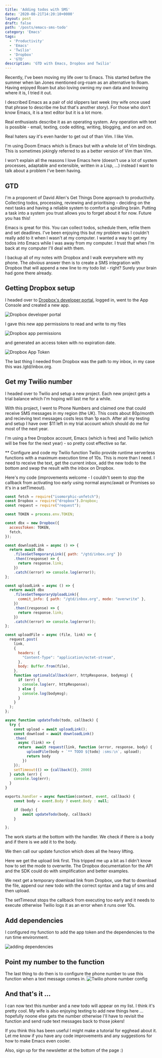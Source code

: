 ```yaml
---
title: 'Adding todos with SMS'
date: '2020-08-21T14:20:10+0000'
layout: post
draft: false
path: '/posts/emacs-sms-todo'
category: 'Emacs'
tags:
  - 'Productivity'
  - 'Emacs'
  - 'Twilio'
  - 'Dropbox'
  - 'GTD'
description: 'GTD with Emacs, Dropbox and Twilio'
---
```


  Recently, I've been moving my life over to Emacs. This started before the summer when Ian Jones mentioned org-roam as an alternative to Roam. Having enjoyed Roam but also loving owning my own data and knowing where it is, I tried it out.

  I described Emacs as a pair of old slippers last week (my wife once used that phrase to describe me but that's another story). For those who don't know Emacs, it is a text editor but it is a lot more.

  Real enthusiasts describe it as an operating system. Any operation with text is possible - email, texting, code editing, writing, blogging, and on and on.

  Real haters say it's even harder to get out of than Vim. I like Vim.

  I'm using Doom Emacs which is Emacs but with a whole lot of Vim bindings. This is sometimes jokingly referred to as a better version of Vim than Vim.

  I won't explain all the reasons I love Emacs here (doesn't use a lot of system processes, adaptable and extensible, written in a Lisp, ...) instead I want to talk about a problem I've been having.

  ## GTD

  I'm a proponent of David Allen's Get Things Done approach to productivity. Collecting todos, processing, reviewing and prioritising - deciding on the next tasks and having a reliable system to comfort a spiralling brain. Putting a task into a system you trust allows you to forget about it for now. Future you has this!

  Emacs is great for this. You can collect todos, schedule them, refile them and set deadlines. I've been enjoying this but my problem was I couldn't really add to it when I wasn't at my computer. I wanted a way to get my todos into Emacs while I was away from my computer. I trust that when I'm back at my computer I'll deal with them.

  I backup all of my notes with Dropbox and I walk everywhere with my phone. The *obvious* answer then is to create a SMS integration with Dropbox that will append a new line to my todo list - right? Surely your brain had gone there already.

  ## Getting Dropbox setup

  I headed over to [Dropbox's developer portal](https://www.dropbox.com/developers/), logged in, went to the App Console and created a new app.


![Dropbox developer portal](https://p64.f2.n0.cdn.getcloudapp.com/items/Jru6xl4x/Image%202020-08-21%20at%202.54.04%20pm.png?source=viewer&v=66be67644ed1df52d04b0e1dbc899a57)

I gave this new app permissions to read and write to my files

![Dropbox app permissions](https://p64.f2.n0.cdn.getcloudapp.com/items/eDuBRzll/Image%202020-08-21%20at%202.56.30%20pm.png?source=viewer&v=5080d69b560b4db1015d5fe4a25592aa)

and generated an access token with no expiration date.

![Dropbox App Token](https://p64.f2.n0.cdn.getcloudapp.com/items/kpubnk8q/Image%202020-08-21%20at%202.57.45%20pm.png?source=viewer&v=2f558f89f242e4f552db808abab50ff0)

The last thing I needed from Dropbox was the path to my inbox, in my case this was /gtd/inbox.org.

## Get my Twilio number
I headed over to Twilio and setup a new project. Each new project gets a trial balance which I'm hoping will last me for a while.

With this project, I went to Phone Numbers and claimed one that could receive SMS messages in my region (the UK). This costs about 80p/month and recieving text messages costs less than 1p each. After all my testing and setup I have over $11 left in my trial account which should do me for most of the next year.

I'm using a free Dropbox account, Emacs (which is free) and Twilio (which will be free for the next year) - so pretty cost effective so far.

** Configure and code my Twilio function
Twilio provide runtime serverless functions with a maximum execution time of 10s. This is more than I need. I need to receive the text, get the current inbox, add the new todo to the bottom and swap the result with the inbox on Dropbox.

Here's my code (improvements welcome - I couldn't seem to stop the callback from activating too early using normal async/await or Promises so it's in a setTimeout).

``` javascript
const fetch = require("isomorphic-unfetch");
const Dropbox = require("dropbox").Dropbox;
const request = require("request");

const TOKEN = process.env.TOKEN;

const dbx = new Dropbox({
  accessToken: TOKEN,
  fetch,
});

const downloadLink = async () => {
  return await dbx
    .filesGetTemporaryLink({ path: "/gtd/inbox.org" })
    .then((response) => {
      return response.link;
    })
    .catch((error) => console.log(error));
};

const uploadLink = async () => {
  return await dbx
    .filesGetTemporaryUploadLink({
      commit_info: { path: "/gtd/inbox.org", mode: "overwrite" },
    })
    .then((response) => {
      return response.link;
    })
    .catch((error) => console.log(error));
};

const uploadFile = async (file, link) => {
  request.post(
    link,
    {
      headers: {
        "Content-Type": "application/octet-stream",
      },
      body: Buffer.from(file),
    },
    function optionalCallback(err, httpResponse, bodymsg) {
      if (err) {
        console.log(err, httpResponse);
      } else {
        console.log(bodymsg);
      }
    }
  );
};

async function updateTodo(todo, callback) {
  try {
    const upload = await uploadLink();
    const download = await downloadLink()
    .then(
      async (link) => {
      return  await request(link, function (error, response, body) {
          uploadFile(body + `** TODO ${todo} :sms:\n`, upload);
          return body
        })
    });
    setTimeout(() => {callback()}, 2000)
  } catch (err) {
    console.log(err);
  }
}

exports.handler = async function(context, event, callback) {
    const body = event.Body ? event.Body : null;

    if (body) {
        await updateTodo(body, callback)
    }

};
```

The work starts at the bottom with the handler. We check if there is a body and if there is we add it to the body.

We then call our update function which does all the heavy lifting.

Here we get the upload link first. This tripped me up a bit as I didn't know how to set the mode to overwrite. The Dropbox documentation for the API and the SDK could do with simplification and better examples.

We next get a temporary download link from Dropbox, use that to download the file, append our new todo with the correct syntax and a tag of sms and then upload.

The setTimeout stops the callback from executing too early and it needs to execute otherwise Twilio logs it as an error when it runs over 10s.

## Add dependencies
I configured my function to add the app token and the dependencies to the run time environment.

![adding dependencies](https://p64.f2.n0.cdn.getcloudapp.com/items/9ZuXQ2Gk/Image%202020-08-21%20at%203.32.31%20pm.png?source=viewer&v=1d9fa0a4edc4c966bb5052b7f08aa60d)

## Point my number to the function
The last thing to do then is to configure the phone number to use this function when a text message comes in.
![Twilio phone number config](https://p64.f2.n0.cdn.getcloudapp.com/items/WnuJ041J/Image%202020-08-21%20at%203.11.02%20pm.png?source=viewer&v=17478ebc5167b6f042952124712957f5)

## And that's it ...
I can now text this number and a new todo will appear on my list. I think it's pretty cool. My wife is also enjoying texting to add new things here ... hopefully noone else gets the number otherwise I'll have to revisit the function and send rude text messages back to those jokers!

If you think this has been useful I might make a tutorial for egghead about it. Let me know if you have any code improvements and any suggestions for how to make Emacs even cooler.

Also, sign up for the newsletter at the bottom of the page :) 
